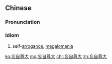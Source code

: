 ==Chinese==
{{zh-forms}}

===Pronunciation===
{{zh-pron
|m=wàngzìzūndà
|cat=cy
}}

===Idiom===
{{zh-idiom}}

# self-[[arrogance]], [[megalomania]]

[[ko:妄自尊大]]
[[mg:妄自尊大]]
[[chr:妄自尊大]]
[[zh:妄自尊大]]